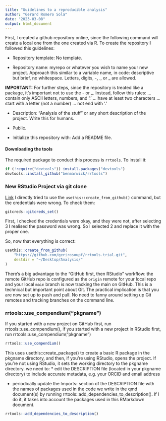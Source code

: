 ```yaml
---
title: "Guidelines to a reproducible analysis"
author: "Gerard Romero Sola"
date: "2023-03-08"
output: html_document
---
```


First, I created a github repository online, since the following command will create a local one from the one created via R. To create the repository I followed this guidelines:

* Repository template: No template.

* Repository name: myrepo or whatever you wish to name your new project. Approach this similar to a variable name, in code: descriptive but brief, no whitespace. Letters, digits, -, ., or _ are allowed.

**IMPORTANT:**
For further steps, since the repository is treated like a package, it's important not to use the - or _. Instead, follow this rules:
… contain only ASCII letters, numbers, and ‘.’
… have at least two characters
… start with a letter (not a number)
… not end with ‘.’

* Description: “Analysis of the stuff” or any short description of the project. Write this for humans.

* Public.

* Initialize this repository with: Add a README file.

#### Downloading the tools
The required package to conduct this process is `rrtools`. To install it:
```r
if (!require("devtools")) install.packages("devtools")
devtools::install_github("benmarwick/rrtools")
```

### New RStudio Project via git clone
[Link](https://happygitwithr.com/new-github-first.html)
I directly tried to use the `usethis::create_from_github()` command, but the credentials were wrong. To check them:
```r
gitcreds::gitcreds_set()
```

First, I checked the credentials were okay, and they were not, after selecting 3 I realised the password was wrong. So I selected 2 and replace it with the proper one.

So, now that everything is correct:
```r
usethis::create_from_github(
	"https://github.com/gerirosoupf/rrtools.trial.git",
	destdir = "~/Desktop/Analysis/"
)
```

There’s a big advantage to the “GitHub first, then RStudio” workflow: the remote GitHub repo is configured as the `origin` remote for your local repo and your local `main` branch is now tracking the main on GitHub. This is a technical but important point about Git. The practical implication is that you are now set up to push and pull. No need to fanny around setting up Git remotes and tracking branches on the command line.

### rrtools::use_compendium("pkgname")

If you started with a new project on GitHub first, run rrtools::use_compendium(), if you started with a new project in RStudio first, run rrtools::use_compendium("pkgname")
```r
rrtools::use_compendium()
```

This uses usethis::create_package() to create a basic R package in the pkgname directory, and then, if you’re using RStudio, opens the project. If you’re not using RStudio, it sets the working directory to the pkgname directory.
we need to:
* edit the DESCRIPTION file (located in your pkgname directory) to include accurate metadata, e.g. your ORCID and email address

* periodically update the Imports: section of the DESCRIPTION file with the names of packages used in the code we write in the qmd document(s) by running rrtools::add_dependencies_to_description(). If I do it, it takes into account the packages used in this RMarkdown document.
```r
rrtools::add_dependencies_to_description()
```







